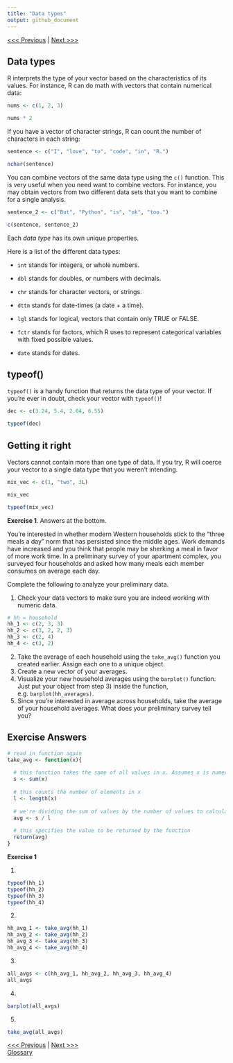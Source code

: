 ```yaml
---
title: "Data types"
output: github_document
---
```


[\<\<\< Previous](04-vectors.md) | [Next \>\>\>](06-data-structure.md)

## Data types

R interprets the type of your vector based on the characteristics of its values. For instance, R can do math with vectors that contain numerical data:

```r
nums <- c(1, 2, 3)

nums * 2
```

If you have a vector of character strings, R can count the number of characters in each string:

```r
sentence <- c("I", "love", "to", "code", "in", "R.")

nchar(sentence)
```

You can combine vectors of the same data type using the ```c()``` function. This is very useful when you need want to combine vectors. For instance, you may obtain vectors from two different data sets that you want to combine for a single analysis.
```r
sentence_2 <- c("But", "Python", "is", "ok", "too.")

c(sentence, sentence_2)
```


Each *data type* has its own unique properties.

Here is a list of the different data types:

* ``int`` stands for integers, or whole numbers.

* ``dbl`` stands for doubles, or numbers with decimals.

* ``chr`` stands for character vectors, or strings.

* ``dttm`` stands for date-times (a date + a time).

* ``lgl`` stands for logical, vectors that contain only TRUE or FALSE.

* ``fctr`` stands for factors, which R uses to represent categorical variables with fixed possible values.

* ``date`` stands for dates.

## typeof()
```typeof()``` is a handy function that returns the data type of your vector. If you're ever in doubt, check your vector with ```typeof()```!

```r
dec <- c(3.24, 5.4, 2.04, 6.55)

typeof(dec)
```



## Getting it right

Vectors cannot contain more than one type of data. If you try, R will coerce your vector to a single data type that you weren't intending.

```r
mix_vec <- c(1, "two", 3L)

mix_vec

typeof(mix_vec)
```

**Exercise 1**. Answers at the bottom.

You're interested in whether modern Western households stick to the "three meals a day" norm that has persisted since the middle ages. Work demands have increased and you think that people may be sherking a meal in favor of more work time. In a preliminary survey of your apartment complex, you surveyed four households and asked how many meals each member consumes on average each day. 

Complete the following to analyze your preliminary data.

1) Check your data vectors to make sure you are indeed working with numeric data.
```r
# hh = household
hh_1 <- c(2, 3, 3)
hh_2 <- c(3, 2, 2, 3)
hh_3 <- c(2, 4)
hh_4 <- c(3, 2)
```


2) Take the average of each household using the ```take_avg()``` function you created earlier. Assign each one to a unique object.
3) Create a new vector of your averages.
4) Visualize your new household averages using the ```barplot()``` function. Just put your object from step 3) inside the function, e.g. ```barplot(hh_averages)```. 
5) Since you're interested in average across households, take the average of your household averages. What does your preliminary survey tell you?


## Exercise Answers

```r
# read in function again
take_avg <- function(x){
  
  # this function takes the same of all values in x. Assumes x is numerical
  s <- sum(x)
  
  # this counts the number of elements in x
  l <- length(x)
  
  # we're dividing the sum of values by the number of values to calculate the mean
  avg <- s / l
  
  # this specifies the value to be returned by the function
  return(avg)
}
```


**Exercise 1**

1)
```r
typeof(hh_1)
typeof(hh_2)
typeof(hh_3)
typeof(hh_4)
```

2)
```r
hh_avg_1 <- take_avg(hh_1)
hh_avg_2 <- take_avg(hh_2)
hh_avg_3 <- take_avg(hh_3)
hh_avg_4 <- take_avg(hh_4)
```

3) 
```r
all_avgs <- c(hh_avg_1, hh_avg_2, hh_avg_3, hh_avg_4)
all_avgs
```

4)
```r
barplot(all_avgs)
```

5)
```r
take_avg(all_avgs)
```



[\<\<\< Previous](04-vectors.md) | [Next \>\>\>](06-data-structure.md)  
[Glossary](glossary.md)
